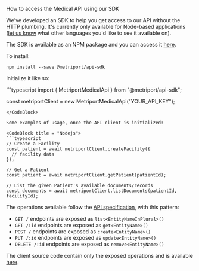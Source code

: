 How to access the Medical API using our SDK

We've developed an SDK to help you get access to our API without the HTTP plumbing. It's currently only available for
Node-based applications ([let us know](https://www.metriport.com/contact-us) what other languages you'd like to see it available on).

The SDK is available as an NPM package and you can access it [here](https://www.npmjs.com/package/@metriport/api-sdk).

To install:
<CodeBlock title = "Shell">
  ```shell
  npm install --save @metriport/api-sdk
  ```
</CodeBlock>

Initialize it like so:

<CodeBlock title = "Nodejs">
  ```typescript
  import { MetriportMedicalApi } from "@metriport/api-sdk";

  const metriportClient = new MetriportMedicalApi("YOUR_API_KEY");
  ```
</CodeBlock>

Some examples of usage, once the API client is initialized:

<CodeBlock title = "Nodejs">
  ```typescript
  // Create a Facility
  const patient = await metriportClient.createFacility({
    // facility data
  });

// Get a Patient
const patient = await metriportClient.getPatient(patientId);

// List the given Patient's available documents/records
const documents = await metriportClient.listDocuments(patientId, facilityId);
```
</CodeBlock>

The operations available follow the [API specification](/medical-api/api-reference/organization/create-organization), 
with this pattern:
- `GET /` endpoints are exposed as `list<EntityNameInPlural>()`
- `GET /:id` endpoints are exposed as `get<EntityName>()`
- `POST /` endpoints are exposed as `create<EntityName>()`
- `PUT /:id` endpoints are exposed as `update<EntityName>()`
- `DELETE /:id` endpoints are exposed as `remove<EntityName>()`

The client source code contain only the exposed operations and is available
[here](https://github.com/metriport/metriport/blob/develop/packages/api-sdk/src/medical/client/metriport.ts).